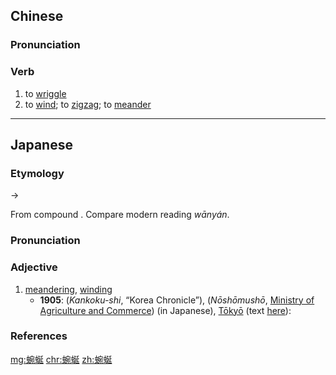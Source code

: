 ==Chinese==
{{zh-forms}}

===Pronunciation===
{{zh-pron
|m=wānyán
|c=jyun1 jin4
|mn=qz:oan-iân/xm,zz:oán-iân
|cat=v
}}

===Verb===
{{zh-verb}}

# to [[wriggle]]
# to [[wind]]; to [[zigzag]]; to [[meander]]

----

==Japanese==
{{ja-kanjitab|yomi=o|えん|えん}}

===Etymology===
{{IPAchar|/weɴeɴ/}} → {{IPAchar|/eɴeɴ/}}

From {{etyl|ltc|ja|sort=えんえん}} compound {{m|zh|蜿蜒|tr={{IPAchar|/ʔiuɑn jæn/}}|lit=wriggle, wind + stretch for a long distance}}. Compare modern {{etyl|cmn|-}} reading ''wānyán''.

===Pronunciation===
{{ja-pron|yomi=kanon|えんえん|acc=0|acc_ref=DJR}}

===Adjective===
{{ja-adj|えんえん|infl=tari|hhira=ゑんえん}}

# [[meandering]], [[winding]]
#* '''1905''': {{lang|ja|韓國誌}} (''Kankoku-shi'', “Korea Chronicle”), {{lang|ja|農商務省}} (''Nōshōmushō'', [[w:Ministry of Agriculture and Commerce|Ministry of Agriculture and Commerce]]) (in Japanese), [[w:Tokyo|Tōkyō]] (text [https://books.google.com/books?id=ugAuAAAAYAAJ&lpg=RA2-PA29&ots=QNhnZI0Q8X&dq=%E8%9C%BF%E8%9C%92%E3%81%9F%E3%82%8B%E9%81%93&pg=RA2-PA29#v=onepage&q=%E8%9C%BF%E8%9C%92&f=false here]):
#*: {{ja-usex|…此村ヨリ河ノ谷ハ五里二%十町ノ間'''蜿蜒'''タル峽%地ヲ形ツクリ…|…この むら ヨリ かわ ノ たに ハ ご り に%じゅう ちょう ノ あいだ '''えんえん''' タル きょう%ち ヲ かたち ツクリ…|...from this village, the river valley takes the form of a '''meandering''' gorge for a distance of five ''li'' and twenty ''chō'' [approx. 22km]...}}

===References===
<references/>

[[mg:蜿蜒]]
[[chr:蜿蜒]]
[[zh:蜿蜒]]